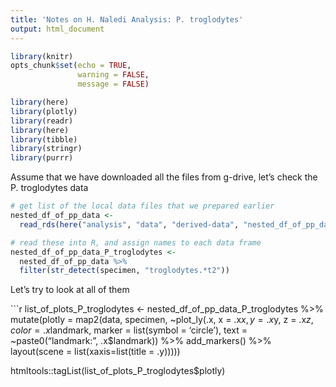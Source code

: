 ```yaml
---
title: 'Notes on H. Naledi Analysis: P. troglodytes'
output: html_document
---
```


```r
library(knitr)
opts_chunk$set(echo = TRUE,
               warning = FALSE,
               message = FALSE)

library(here)
library(plotly)
library(readr)
library(here)
library(tibble)
library(stringr)
library(purrr)
```

Assume that we have downloaded all the files from g-drive, let's check the P. troglodytes data

```r
# get list of the local data files that we prepared earlier
nested_df_of_pp_data <-  
  read_rds(here("analysis", "data", "derived-data", "nested_df_of_pp_data.rds"))

# read these into R, and assign names to each data frame
nested_df_of_pp_data_P_troglodytes <- 
  nested_df_of_pp_data %>% 
  filter(str_detect(specimen, "troglodytes.*t2"))
```

Let's try to look at all of them

```r
list_of_plots_P_troglodytes  <- 
nested_df_of_pp_data_P_troglodytes %>% 
  mutate(plotly = map2(data, specimen, 
                       ~plot_ly(.x,
         x = .x$x, 
         y = .x$y, 
         z = .x$z, 
         color = .x$landmark,
         marker = list(symbol = 'circle'), 
         text = ~paste0("landmark: ", .x$landmark)) %>%
         add_markers() %>% 
  layout(scene = list(xaxis=list(title = .y)))))

htmltools::tagList(list_of_plots_P_troglodytes$plotly)